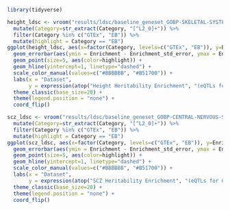 ```r
library(tidyverse)
```

```r
height_ldsc <- vroom("results/ldsc/baseline_geneset_GOBP-SKELETAL-SYSTEM-DEVELOPMENT_full_gtexcomb_mash-signif_annot/UKB_460K.body_HEIGHTz.results") %>%
  mutate(Category=str_extract(Category, "[^L2_0]+")) %>%
  filter(Category %in% c("GTEx", "EB")) %>%
  mutate(highlight = Category == "EB")
ggplot(height_ldsc, aes(x=factor(Category, levels=c("GTEx", "EB")), y=Enrichment)) +
  geom_errorbar(aes(ymin = Enrichment - Enrichment_std_error, ymax = Enrichment + Enrichment_std_error), position = position_dodge(width = 0.9), width = 0.1) +
  geom_point(size=5, aes(color=highlight)) +
  geom_hline(yintercept=1, linetype="dashed") +
  scale_color_manual(values=c("#BBBBBB", "#B51700")) +
  labs(x = "Dataset",
       y = expression(atop("Height Heritability Enrichment", "(eQTLs for Skeletal Development Genes)"))) +
  theme_classic(base_size=20) +
  theme(legend.position = "none") +
  coord_flip()
```

```r
scz_ldsc <- vroom("results/ldsc/baseline_geneset_GOBP-CENTRAL-NERVOUS-SYSTEM-DEVELOPMENT_full_gtexcomb_mash-signif_annot/PASS_Schizophrenia_Pardinas2018.results") %>%
  mutate(Category=str_extract(Category, "[^L2_0]+")) %>%
  filter(Category %in% c("GTEx", "EB")) %>%
  mutate(highlight = Category == "EB")
ggplot(scz_ldsc, aes(x=factor(Category, levels=c("GTEx", "EB")), y=Enrichment)) +
  geom_errorbar(aes(ymin = Enrichment - Enrichment_std_error, ymax = Enrichment + Enrichment_std_error), position = position_dodge(width = 0.9), width = 0.1) +
  geom_point(size=5, aes(color=highlight)) +
  geom_hline(yintercept=1, linetype="dashed") +
  scale_color_manual(values=c("#BBBBBB", "#B51700")) +
  labs(x = "Dataset",
       y = expression(atop("SCZ Heritability Enrichment", "(eQTLs for CNS Development Genes)"))) +
  theme_classic(base_size=20) +
  theme(legend.position = "none") +
  coord_flip()
```